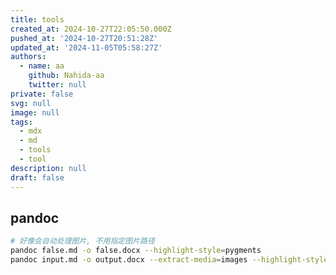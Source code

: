 ```yaml
---
title: tools
created_at: 2024-10-27T22:05:50.000Z
pushed_at: '2024-10-27T20:51:28Z'
updated_at: '2024-11-05T05:58:27Z'
authors:
  - name: aa
    github: Nahida-aa
    twitter: null
private: false
svg: null
image: null
tags:
  - mdx
  - md
  - tools
  - tool
description: null
draft: false
---
```

## pandoc
```sh
# 好像会自动处理图片, 不用指定图片路径
pandoc false.md -o false.docx --highlight-style=pygments
pandoc input.md -o output.docx --extract-media=images --highlight-style=pygments
```
